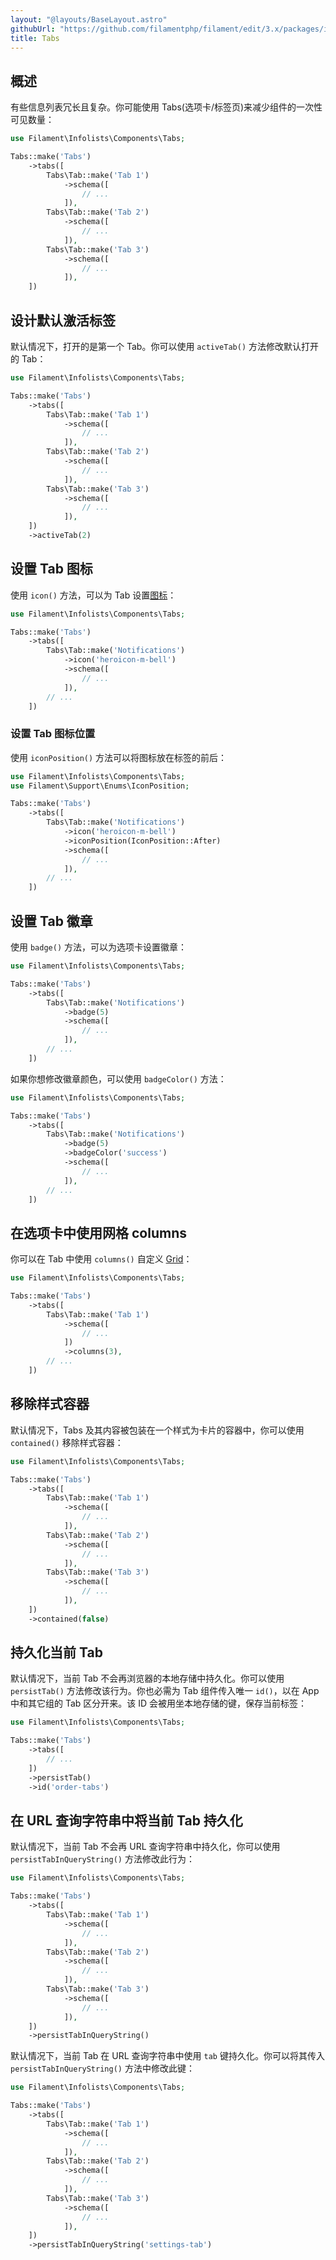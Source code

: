 ```yaml
---
layout: "@layouts/BaseLayout.astro"
githubUrl: "https://github.com/filamentphp/filament/edit/3.x/packages/infolists/docs/04-layout/04-tabs.md"
title: Tabs
---
```


## 概述

有些信息列表冗长且复杂。你可能使用 Tabs(选项卡/标签页)来减少组件的一次性可见数量：

```php
use Filament\Infolists\Components\Tabs;

Tabs::make('Tabs')
    ->tabs([
        Tabs\Tab::make('Tab 1')
            ->schema([
                // ...
            ]),
        Tabs\Tab::make('Tab 2')
            ->schema([
                // ...
            ]),
        Tabs\Tab::make('Tab 3')
            ->schema([
                // ...
            ]),
    ])
```

<AutoScreenshot name="infolists/layout/tabs/simple" alt="Tabs" version="3.x" />

## 设计默认激活标签

默认情况下，打开的是第一个 Tab。你可以使用 `activeTab()` 方法修改默认打开的 Tab：

```php
use Filament\Infolists\Components\Tabs;

Tabs::make('Tabs')
    ->tabs([
        Tabs\Tab::make('Tab 1')
            ->schema([
                // ...
            ]),
        Tabs\Tab::make('Tab 2')
            ->schema([
                // ...
            ]),
        Tabs\Tab::make('Tab 3')
            ->schema([
                // ...
            ]),
    ])
    ->activeTab(2)
```

## 设置 Tab 图标

使用 `icon()` 方法，可以为 Tab 设置[图标](https://blade-ui-kit.com/blade-icons?set=1#search)：

```php
use Filament\Infolists\Components\Tabs;

Tabs::make('Tabs')
    ->tabs([
        Tabs\Tab::make('Notifications')
            ->icon('heroicon-m-bell')
            ->schema([
                // ...
            ]),
        // ...
    ])
```

<AutoScreenshot name="forms/layout/tabs/icons" alt="Tabs with icons" version="3.x" />

### 设置 Tab 图标位置

使用 `iconPosition()` 方法可以将图标放在标签的前后：

```php
use Filament\Infolists\Components\Tabs;
use Filament\Support\Enums\IconPosition;

Tabs::make('Tabs')
    ->tabs([
        Tabs\Tab::make('Notifications')
            ->icon('heroicon-m-bell')
            ->iconPosition(IconPosition::After)
            ->schema([
                // ...
            ]),
        // ...
    ])
```

<AutoScreenshot name="infolists/layout/tabs/icons-after" alt="Tabs with icons after their labels" version="3.x" />

## 设置 Tab 徽章

使用 `badge()` 方法，可以为选项卡设置徽章：

```php
use Filament\Infolists\Components\Tabs;

Tabs::make('Tabs')
    ->tabs([
        Tabs\Tab::make('Notifications')
            ->badge(5)
            ->schema([
                // ...
            ]),
        // ...
    ])
```

<AutoScreenshot name="infolists/layout/tabs/badges" alt="Tabs with badges" version="3.x" />

如果你想修改徽章颜色，可以使用 `badgeColor()` 方法：

```php
use Filament\Infolists\Components\Tabs;

Tabs::make('Tabs')
    ->tabs([
        Tabs\Tab::make('Notifications')
            ->badge(5)
            ->badgeColor('success')
            ->schema([
                // ...
            ]),
        // ...
    ])
```

## 在选项卡中使用网格 columns

你可以在 Tab 中使用 `columns()` 自定义 [Grid](grid)：

```php
use Filament\Infolists\Components\Tabs;

Tabs::make('Tabs')
    ->tabs([
        Tabs\Tab::make('Tab 1')
            ->schema([
                // ...
            ])
            ->columns(3),
        // ...
    ])
```

## 移除样式容器

默认情况下，Tabs 及其内容被包装在一个样式为卡片的容器中，你可以使用 `contained()` 移除样式容器：

```php
use Filament\Infolists\Components\Tabs;

Tabs::make('Tabs')
    ->tabs([
        Tabs\Tab::make('Tab 1')
            ->schema([
                // ...
            ]),
        Tabs\Tab::make('Tab 2')
            ->schema([
                // ...
            ]),
        Tabs\Tab::make('Tab 3')
            ->schema([
                // ...
            ]),
    ])
    ->contained(false)
```

## 持久化当前 Tab

默认情况下，当前 Tab 不会再浏览器的本地存储中持久化。你可以使用 `persistTab()` 方法修改该行为。你也必需为 Tab 组件传入唯一 `id()`，以在 App 中和其它组的 Tab 区分开来。该 ID 会被用坐本地存储的键，保存当前标签： 

```php
use Filament\Infolists\Components\Tabs;

Tabs::make('Tabs')
    ->tabs([
        // ...
    ])
    ->persistTab()
    ->id('order-tabs')
```

## 在 URL 查询字符串中将当前 Tab 持久化

默认情况下，当前 Tab 不会再 URL 查询字符串中持久化，你可以使用 `persistTabInQueryString()` 方法修改此行为：

```php
use Filament\Infolists\Components\Tabs;

Tabs::make('Tabs')
    ->tabs([
        Tabs\Tab::make('Tab 1')
            ->schema([
                // ...
            ]),
        Tabs\Tab::make('Tab 2')
            ->schema([
                // ...
            ]),
        Tabs\Tab::make('Tab 3')
            ->schema([
                // ...
            ]),
    ])
    ->persistTabInQueryString()
```

默认情况下，当前 Tab 在 URL 查询字符串中使用 `tab` 键持久化。你可以将其传入 `persistTabInQueryString()` 方法中修改此键：

```php
use Filament\Infolists\Components\Tabs;

Tabs::make('Tabs')
    ->tabs([
        Tabs\Tab::make('Tab 1')
            ->schema([
                // ...
            ]),
        Tabs\Tab::make('Tab 2')
            ->schema([
                // ...
            ]),
        Tabs\Tab::make('Tab 3')
            ->schema([
                // ...
            ]),
    ])
    ->persistTabInQueryString('settings-tab')
```
